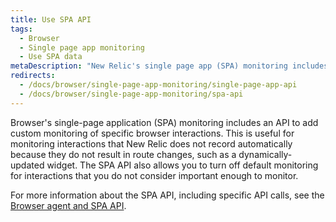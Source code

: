 ```yaml
---
title: Use SPA API
tags:
  - Browser
  - Single page app monitoring
  - Use SPA data
metaDescription: "New Relic's single page app (SPA) monitoring includes an API to add custom monitoring of specific browser interactions."
redirects:
  - /docs/browser/single-page-app-monitoring/single-page-app-api
  - /docs/browser/single-page-app-monitoring/spa-api
---
```


Browser's single-page application (SPA) monitoring includes an API to add custom monitoring of specific browser interactions. This is useful for monitoring interactions that New Relic does not record automatically because they do not result in route changes, such as a dynamically-updated widget. The SPA API also allows you to turn off default monitoring for interactions that you do not consider important enough to monitor.

For more information about the SPA API, including specific API calls, see the [Browser agent and SPA API](/docs/browser/new-relic-browser/guides/guide-using-browser-spa-apis/).
